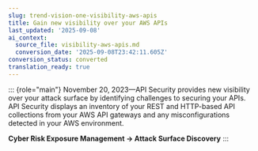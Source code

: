 ```yaml
---
slug: trend-vision-one-visibility-aws-apis
title: Gain new visibility over your AWS APIs
last_updated: '2025-09-08'
ai_context:
  source_file: visibility-aws-apis.md
  conversion_date: '2025-09-08T23:42:11.605Z'
conversion_status: converted
translation_ready: true
---
```


::: {role="main"}
November 20, 2023—API Security provides new visibility over your attack surface by identifying challenges to securing your APIs. API Security displays an inventory of your REST and HTTP-based API collections from your AWS API gateways and any misconfigurations detected in your AWS environment.

**Cyber Risk Exposure Management → Attack Surface Discovery**
:::
